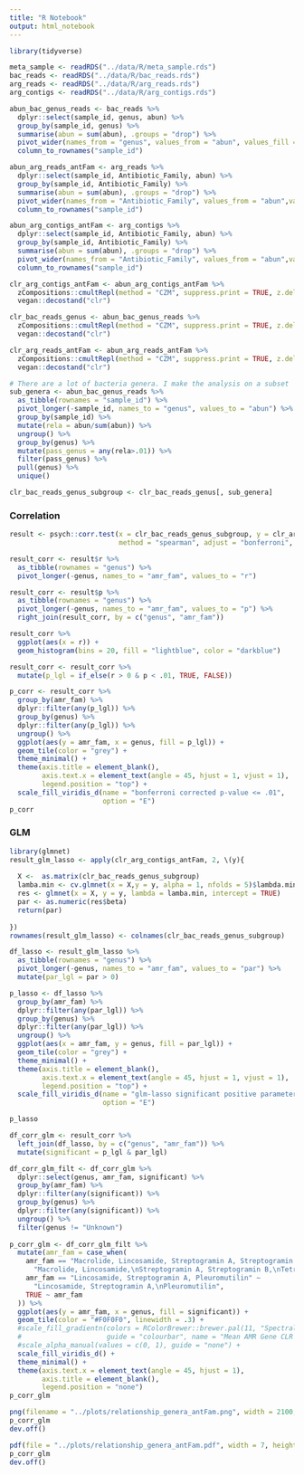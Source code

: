 ```yaml
---
title: "R Notebook"
output: html_notebook
---
```


```r
library(tidyverse)
```

```r
meta_sample <- readRDS("../data/R/meta_sample.rds")
bac_reads <- readRDS("../data/R/bac_reads.rds") 
arg_reads <- readRDS("../data/R/arg_reads.rds")
arg_contigs <- readRDS("../data/R/arg_contigs.rds")
```

```r
abun_bac_genus_reads <- bac_reads %>%
  dplyr::select(sample_id, genus, abun) %>%
  group_by(sample_id, genus) %>%
  summarise(abun = sum(abun), .groups = "drop") %>%
  pivot_wider(names_from = "genus", values_from = "abun", values_fill = 0) %>%
  column_to_rownames("sample_id")

abun_arg_reads_antFam <- arg_reads %>%
  dplyr::select(sample_id, Antibiotic_Family, abun) %>%
  group_by(sample_id, Antibiotic_Family) %>%
  summarise(abun = sum(abun), .groups = "drop") %>%
  pivot_wider(names_from = "Antibiotic_Family", values_from = "abun",values_fill = 0) %>%
  column_to_rownames("sample_id")

abun_arg_contigs_antFam <- arg_contigs %>%
  dplyr::select(sample_id, Antibiotic_Family, abun) %>%
  group_by(sample_id, Antibiotic_Family) %>%
  summarise(abun = sum(abun), .groups = "drop") %>%
  pivot_wider(names_from = "Antibiotic_Family", values_from = "abun",values_fill = 0) %>%
  column_to_rownames("sample_id")
```

```r
clr_arg_contigs_antFam <- abun_arg_contigs_antFam %>%
  zCompositions::cmultRepl(method = "CZM", suppress.print = TRUE, z.delete = FALSE) %>%
  vegan::decostand("clr")

clr_bac_reads_genus <- abun_bac_genus_reads %>%
  zCompositions::cmultRepl(method = "CZM", suppress.print = TRUE, z.delete = FALSE) %>%
  vegan::decostand("clr")

clr_arg_reads_antFam <- abun_arg_reads_antFam %>%
  zCompositions::cmultRepl(method = "CZM", suppress.print = TRUE, z.delete = FALSE) %>%
  vegan::decostand("clr")
```

```r
# There are a lot of bacteria genera. I make the analysis on a subset
sub_genera <- abun_bac_genus_reads %>%
  as_tibble(rownames = "sample_id") %>%
  pivot_longer(-sample_id, names_to = "genus", values_to = "abun") %>%
  group_by(sample_id) %>%
  mutate(rela = abun/sum(abun)) %>%
  ungroup() %>%
  group_by(genus) %>%
  mutate(pass_genus = any(rela>.01)) %>%
  filter(pass_genus) %>%
  pull(genus) %>%
  unique()

clr_bac_reads_genus_subgroup <- clr_bac_reads_genus[, sub_genera]
```

### Correlation

```r
result <- psych::corr.test(x = clr_bac_reads_genus_subgroup, y = clr_arg_contigs_antFam, 
                           method = "spearman", adjust = "bonferroni", alpha = .01)
```

```r
result_corr <- result$r %>%
  as_tibble(rownames = "genus") %>%
  pivot_longer(-genus, names_to = "amr_fam", values_to = "r") 

result_corr <- result$p %>%
  as_tibble(rownames = "genus") %>%
  pivot_longer(-genus, names_to = "amr_fam", values_to = "p") %>%
  right_join(result_corr, by = c("genus", "amr_fam"))

result_corr %>%
  ggplot(aes(x = r)) +
  geom_histogram(bins = 20, fill = "lightblue", color = "darkblue")
```

```r
result_corr <- result_corr %>%
  mutate(p_lgl = if_else(r > 0 & p < .01, TRUE, FALSE)) 

p_corr <- result_corr %>%
  group_by(amr_fam) %>%
  dplyr::filter(any(p_lgl)) %>%
  group_by(genus) %>%
  dplyr::filter(any(p_lgl)) %>%
  ungroup() %>%
  ggplot(aes(y = amr_fam, x = genus, fill = p_lgl)) +
  geom_tile(color = "grey") +
  theme_minimal() +
  theme(axis.title = element_blank(),
        axis.text.x = element_text(angle = 45, hjust = 1, vjust = 1),
        legend.position = "top") +
  scale_fill_viridis_d(name = "bonferroni corrected p-value <= .01",
                       option = "E")
p_corr
```

### GLM

```r
library(glmnet)
result_glm_lasso <- apply(clr_arg_contigs_antFam, 2, \(y){
  
  X <-  as.matrix(clr_bac_reads_genus_subgroup)
  lamba.min <- cv.glmnet(x = X,y = y, alpha = 1, nfolds = 5)$lambda.min
  res <- glmnet(x = X, y = y, lambda = lamba.min, intercept = TRUE)
  par <- as.numeric(res$beta)
  return(par)
  
})
rownames(result_glm_lasso) <- colnames(clr_bac_reads_genus_subgroup)

df_lasso <- result_glm_lasso %>% 
  as_tibble(rownames = "genus") %>%
  pivot_longer(-genus, names_to = "amr_fam", values_to = "par") %>%
  mutate(par_lgl = par > 0)
```

```r
p_lasso <- df_lasso %>% 
  group_by(amr_fam) %>%
  dplyr::filter(any(par_lgl)) %>%
  group_by(genus) %>%
  dplyr::filter(any(par_lgl)) %>%
  ungroup() %>%
  ggplot(aes(x = amr_fam, y = genus, fill = par_lgl)) +
  geom_tile(color = "grey") +
  theme_minimal() +
  theme(axis.title = element_blank(),
        axis.text.x = element_text(angle = 45, hjust = 1, vjust = 1),
        legend.position = "top") +
  scale_fill_viridis_d(name = "glm-lasso significant positive parameter",
                       option = "E")

p_lasso
```


```r
df_corr_glm <- result_corr %>%
  left_join(df_lasso, by = c("genus", "amr_fam")) %>%
  mutate(significant = p_lgl & par_lgl)
```

```r
df_corr_glm_filt <- df_corr_glm %>%
  dplyr::select(genus, amr_fam, significant) %>%
  group_by(amr_fam) %>%
  dplyr::filter(any(significant)) %>%
  group_by(genus) %>%
  dplyr::filter(any(significant)) %>%
  ungroup() %>%
  filter(genus != "Unknown")
  
p_corr_glm <- df_corr_glm_filt %>%
  mutate(amr_fam = case_when(
    amr_fam == "Macrolide, Lincosamide, Streptogramin A, Streptogramin B, Tetracycline" ~ 
      "Macrolide, Lincosamide,\nStreptogramin A, Streptogramin B,\nTetracycline",
    amr_fam == "Lincosamide, Streptogramin A, Pleuromutilin" ~
      "Lincosamide, Streptogramin A,\nPleuromutilin",
    TRUE ~ amr_fam
  )) %>%
  ggplot(aes(y = amr_fam, x = genus, fill = significant)) +
  geom_tile(color = "#F0F0F0", linewidth = .3) +  
  #scale_fill_gradientn(colors = RColorBrewer::brewer.pal(11, "Spectral"), 
  #                     guide = "colourbar", name = "Mean AMR Gene CLR Abundance") +
  #scale_alpha_manual(values = c(0, 1), guide = "none") + 
  scale_fill_viridis_d() +
  theme_minimal() +
  theme(axis.text.x = element_text(angle = 45, hjust = 1),
        axis.title = element_blank(),
        legend.position = "none")
p_corr_glm
```

```r
png(filename = "../plots/relationship_genera_antFam.png", width = 2100, height = 1200, res = 300)
p_corr_glm
dev.off()

pdf(file = "../plots/relationship_genera_antFam.pdf", width = 7, height = 4)
p_corr_glm
dev.off()
```
